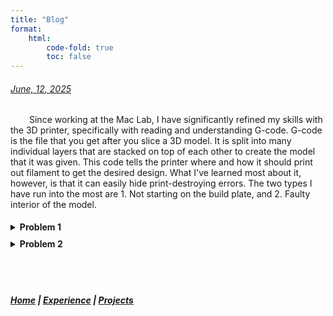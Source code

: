 ```yaml
---
title: "Blog"
format: 
    html:
        code-fold: true
        toc: false
---
```

```{=html}
<div class = "about-stack">
    <div class = "about-post">
        <u><h6>June, 12, 2025</h6></u>
        <p style = "text-indent:30px;">Since working at the Mac Lab, I have significantly refined my skills with the 3D printer, specifically with reading and understanding G-code. G-code is the file that you get after you slice a 3D model. It is split into many individual layers that are stacked on top of each other to create the model that it was given. This code tells the printer where and how it should print out filament to get the desired design. What I've learned most about it, however, is that it can easily hide print-destroying errors. The two types I have run into the most are 1. Not starting on the build plate, and 2. Faulty interior of the model.</p>
        <details>
            <summary style ="cursor: pointer; font-weight:bold; padding: 5px 0; justify-content: right;">
                Problem 1
            </summary>
            <p style = "text-indent:30px;">When you slice a model and convert it to G-code, it should be generated in such a way that the printer starts from the bottom, prints the beginnings of the model and any required supports, and then gradually builds up to the top. However, due to the construction of the given model, the print may not actually be touching the build plate. This prevents it from forming a solid base, causing the printer to trail filament behind it in a bunched-up ball.</p>
            
            <p style = "text-indent:30px;">The easiest way to fix this is to check the bottom of the model in the preview tab and see if the part of the model that should touch the build plate is colored to match the "solid infill" indicator. If not, you can return to the 3D editor view and use the "Place on Face" tool. This tells the slicer which part of the model should be anchored to the build plate. When you preview the model again, you should see the color of the section touching the plate change, confirming that it has been set correctly.</p>
        </details>
        <details>
            <summary style ="cursor: pointer; font-weight:bold; padding: 5px 0; justify-content: right;">
                Problem 2
            </summary>
            <p style = "text-indent:30px;">The second problem is most often caused by issues in the interior of the model. When we see a 3D model, we can only see the outside, not the inside. The slicer, however, can. Like an X-ray, the slicer can see the inside mesh and will model the G-code accordingly. For example, a 3D model may look solid, but it can have an empty sphere on the inside. This doesn't always lead to failure, but sometimes the model will have gaps in between layers only on the interior, causing the printer to again print in mid-air. You can generally find these problems if you use the Layer Slicer and slowly look through the layers till you find the empty layer.</p>
            
            <p style = "text-indent:30px;">The solution to this problem is more complicated than the first, requiring that you take the model and print it into parts, edit it in another program, or find another model altogether.</p>
        </details>
        </div>
</div>
```

<br><br>

::: {.text-center}
##### [Home](index.qmd)  |  [Experience](Experience.qmd)  |  [Projects](Projects.qmd)
:::

